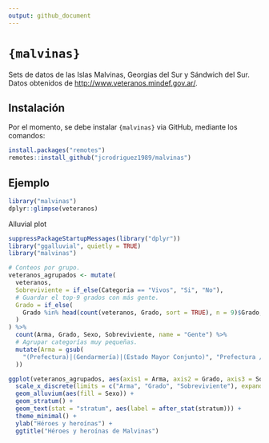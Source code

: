 ```yaml
---
output: github_document
---
```


<!-- README.md is generated from README.Rmd. Please edit that file -->

# `{malvinas}`

<!-- badges: start -->
<!-- badges: end -->

Sets de datos de las Islas Malvinas, Georgias del Sur y Sándwich del Sur.
Datos obtenidos de [http://www.veteranos.mindef.gov.ar/](http://www.veteranos.mindef.gov.ar/).

## Instalación

Por el momento, se debe instalar `{malvinas}` via GitHub, mediante los comandos:

```r
install.packages("remotes")
remotes::install_github("jcrodriguez1989/malvinas")
```

## Ejemplo

```r
library("malvinas")
dplyr::glimpse(veteranos)
```


Alluvial plot

```r
suppressPackageStartupMessages(library("dplyr"))
library("ggalluvial", quietly = TRUE)
library("malvinas")

# Conteos por grupo.
veteranos_agrupados <- mutate(
  veteranos,
  Sobreviviente = if_else(Categoria == "Vivos", "Si", "No"),
  # Guardar el top-9 grados con más gente.
  Grado = if_else(
    Grado %in% head(count(veteranos, Grado, sort = TRUE), n = 9)$Grado, Grado, "Otro"
  )
) %>%
  count(Arma, Grado, Sexo, Sobreviviente, name = "Gente") %>%
  # Agrupar categorías muy pequeñas.
  mutate(Arma = gsub(
    "(Prefectura)|(Gendarmería)|(Estado Mayor Conjunto)", "Prefectura / Gendarmería / EMC", Arma
  ))

ggplot(veteranos_agrupados, aes(axis1 = Arma, axis2 = Grado, axis3 = Sobreviviente, y = Gente)) +
  scale_x_discrete(limits = c("Arma", "Grado", "Sobreviviente"), expand = c(.2, .05)) +
  geom_alluvium(aes(fill = Sexo)) +
  geom_stratum() +
  geom_text(stat = "stratum", aes(label = after_stat(stratum))) +
  theme_minimal() +
  ylab("Héroes y heroínas") +
  ggtitle("Héroes y heroínas de Malvinas")

```

